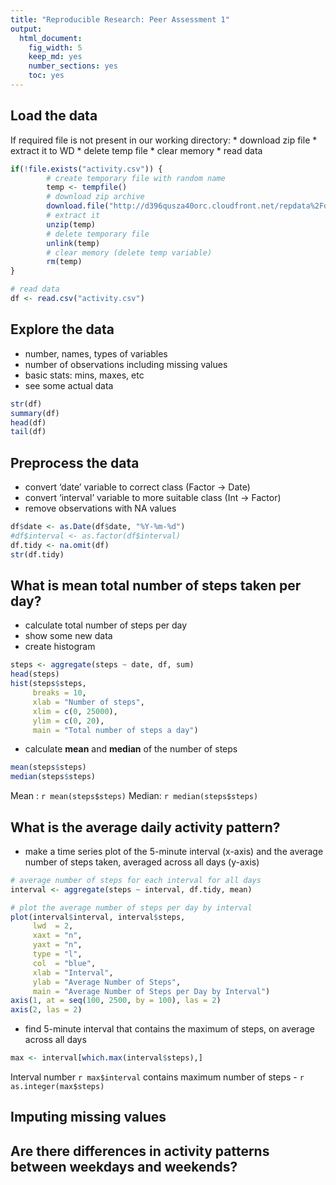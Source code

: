 ```yaml
---
title: "Reproducible Research: Peer Assessment 1"
output: 
  html_document:
    fig_width: 5
    keep_md: yes
    number_sections: yes
    toc: yes
---
```


## Load the data
If required file is not present in our working directory:
* download zip file
* extract it to WD
* delete temp file
* clear memory
* read data

```r
if(!file.exists("activity.csv")) {
        # create temporary file with random name
        temp <- tempfile()
        # download zip archive
        download.file("http://d396qusza40orc.cloudfront.net/repdata%2Fdata%2Factivity.zip", temp)
        # extract it
        unzip(temp)
        # delete temporary file
        unlink(temp)
        # clear memory (delete temp variable)
        rm(temp)
}

# read data
df <- read.csv("activity.csv")
```

## Explore the data
* number, names, types of variables
* number of observations including missing values
* basic stats: mins, maxes, etc
* see some actual data

```r
str(df)
summary(df)
head(df)
tail(df)
```

## Preprocess the data
* convert 'date' variable to correct class (Factor -> Date)
* convert 'interval' variable to more suitable class (Int -> Factor)
* remove observations with NA values

```r
df$date <- as.Date(df$date, "%Y-%m-%d")
#df$interval <- as.factor(df$interval)
df.tidy <- na.omit(df)
str(df.tidy)
```

## What is mean total number of steps taken per day?
* calculate total number of steps per day
* show some new data
* create histogram

```r
steps <- aggregate(steps ~ date, df, sum)
head(steps)
hist(steps$steps,
     breaks = 10,
     xlab = "Number of steps",
     xlim = c(0, 25000),
     ylim = c(0, 20), 
     main = "Total number of steps a day")
```

* calculate **mean** and **median** of the number of steps
```r
mean(steps$steps)
median(steps$steps)
```

Mean  : `r mean(steps$steps)`
Median: `r median(steps$steps)`

## What is the average daily activity pattern?

* make a time series plot of the 5-minute interval (x-axis) and the average number of steps taken, averaged across all days (y-axis)
```r
# average number of steps for each interval for all days
interval <- aggregate(steps ~ interval, df.tidy, mean)

# plot the average number of steps per day by interval
plot(interval$interval, interval$steps,
     lwd  = 2,
     xaxt = "n",
     yaxt = "n",
     type = "l",
     col  = "blue",
     xlab = "Interval",
     ylab = "Average Number of Steps",
     main = "Average Number of Steps per Day by Interval")
axis(1, at = seq(100, 2500, by = 100), las = 2)
axis(2, las = 2)
```

* find 5-minute interval that contains the maximum of steps, on average across all days
```r
max <- interval[which.max(interval$steps),]
```

Interval number `r max$interval` contains maximum number of steps - `r as.integer(max$steps)`

## Imputing missing values



## Are there differences in activity patterns between weekdays and weekends?

